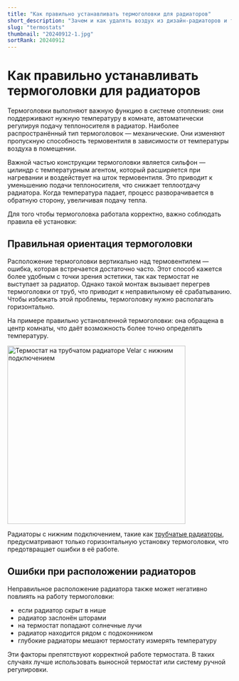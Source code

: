 ```yaml
---
title: "Как правильно устанавливать термоголовки для радиаторов"
short_description: "Зачем и как удалять воздух из дизайн-радиаторов и трубчатых радиаторов отопления. Подробное описание процесса и рекомендации по устранению воздушных пробок."
slug: "termostats"
thumbnail: "20240912-1.jpg"
sortRank: 20240912
---
```


# Как правильно устанавливать термоголовки для радиаторов

Термоголовки выполняют важную функцию в системе отопления: они поддерживают нужную температуру в комнате, автоматически регулируя подачу теплоносителя в радиатор. Наиболее распространённый тип термоголовок — механические. Они изменяют пропускную способность термовентиля в зависимости от температуры воздуха в помещении.

Важной частью конструкции термоголовки является сильфон — цилиндр с температурным агентом, который расширяется при нагревании и воздействует на шток термовентиля. Это приводит к уменьшению подачи теплоносителя, что снижает теплоотдачу радиатора. Когда температура падает, процесс разворачивается в обратную сторону, увеличивая подачу тепла.

Для того чтобы термоголовка работала корректно, важно соблюдать правила её установки:

## Правильная ориентация термоголовки

Расположение термоголовки вертикально над термовентилем — ошибка, которая встречается достаточно часто. Этот способ кажется более удобным с точки зрения эстетики, так как термостат не выступает за радиатор. Однако такой монтаж вызывает перегрев термоголовки от труб, что приводит к неправильному её срабатыванию. Чтобы избежать этой проблемы, термоголовку нужно располагать горизонтально.

На примере правильно установленной термоголовки: она обращена в центр комнаты, что даёт возможность более точно определять температуру.

<div class="flex align-middle justify-center items-center">
<img 
  src='/images/articles/20240912-2.jpg'
  width="400"
  height="400"
  alt="Термостат на трубчатом радиаторе Velar с нижним подключением"
/>
</div>

Радиаторы с нижним подключением, такие как [<span class="text-red-500 hover:underline">трубчатые радиаторы</span>](/columns), предусматривают только горизонтальную установку термоголовки, что предотвращает ошибки в её работе.

## Ошибки при расположении радиаторов

Неправильное расположение радиатора также может негативно повлиять на работу термоголовки:

<ul class="list-disc">
<li>если радиатор скрыт в нише</li>
<li>радиатор заслонён шторами</li>
<li>на термостат попадают солнечные лучи</li>
<li>радиатор находится рядом с подоконником</li>
<li>глубокие радиаторы мешают термостату измерять температуру</li>
</ul>

Эти факторы препятствуют корректной работе термостата. В таких случаях лучше использовать выносной термостат или систему ручной регулировки.